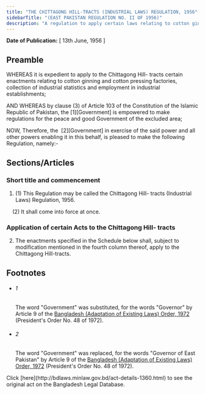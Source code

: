 ```yaml
---
title: "THE CHITTAGONG HILL-TRACTS (INDUSTRIAL LAWS) REGULATION, 1956"
sidebarTitle: "(EAST PAKISTAN REGULATION NO. II OF 1956)"
description: "A regulation to apply certain laws relating to cotton ginning and pressing factories, industrial statistics and employment in industries to the Chittagong Hill-tracts."
---
```


**Date of Publication:** [ 13th June, 1956 ]

## Preamble

WHEREAS it is expedient to apply to the Chittagong Hill- tracts certain enactments relating to cotton ginning and cotton pressing factories, collection of industrial statistics and employment in industrial establishments;

AND WHEREAS by clause (3) of Article 103 of the Constitution of the Islamic Republic of Pakistan, the [1][Government] is empowered to make regulations for the peace and good Government of the excluded area;

NOW, Therefore, the  [2][Government] in exercise of the said power and all other powers enabling it in this behalf, is pleased to make the following Regulation, namely:-

## Sections/Articles

### Short title and commencement

1. (1) This Regulation may be called the Chittagong Hill- tracts (Industrial Laws) Regulation, 1956.

    (2) It shall come into force at once.

### Application of certain Acts to the Chittagong Hill- tracts

2. The enactments specified in the Schedule below shall, subject to modification mentioned in the fourth column thereof, apply to the Chittagong Hill-tracts.

## Footnotes

- ###### 1

  The word "Government" was substituted, for the words "Governor" by Article 9 of the [Bangladesh (Adaptation of Existing Laws) Order, 1972](/laws/volume-15/act-388 "Bangladesh (Adaptation of Existing Laws) Order, 1972 ") (President's Order No. 48 of 1972).

- ###### 2

  The word "Government" was replaced, for the words "Governor of East Pakistan" by Article 9 of the [Bangladesh (Adaptation of Existing Laws) Order, 1972](/laws/volume-15/act-388 "Bangladesh (Adaptation of Existing Laws) Order, 1972 ") (President's Order No. 48 of 1972).

<Note>
  Click [here](http://bdlaws.minlaw.gov.bd/act-details-1360.html) to see the original act on the Bangladesh Legal Database.
</Note>
